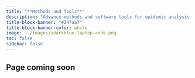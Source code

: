 ```yaml
---
title: "**Methods and Tools**"
description: "Advance methods and software tools for epidemic analysis."
title-block-banner: "#247aa7"
title-block-banner-color: white
image: ../images/vdarkblue-laptop-code.png
toc: false
sidebar: false
---
```


## Page coming soon